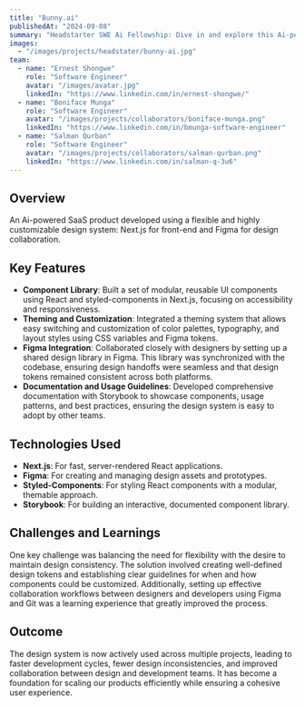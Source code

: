 ```yaml
---
title: "Bunny.ai"
publishedAt: "2024-09-08"
summary: "Headstarter SWE Ai Fellowship: Dive in and explore this Ai-powered SaaS Project's properties and build process. Experience the power of using LLMs and RAG for ultmimate SaaS product development."
images:
  - "/images/projects/headstater/bunny-ai.jpg"
team:
  - name: "Ernest Shongwe"
    role: "Software Engineer"
    avatar: "/images/avatar.jpg"
    linkedIn: "https://www.linkedin.com/in/ernest-shongwe/"
  - name: "Boniface Munga"
    role: "Software Engineer"
    avatar: "/images/projects/collaborators/boniface-munga.png"
    linkedIn: "https://www.linkedin.com/in/bmunga-software-engineer"
  - name: "Salman Qurban"
    role: "Software Engineer"
    avatar: "/images/projects/collaborators/salman-qurban.png"
    linkedIn: "https://www.linkedin.com/in/salman-q-3u6"
---
```


## Overview

An Ai-powered SaaS product developed using a flexible and highly customizable design system: Next.js for front-end and Figma for design collaboration.

## Key Features

- **Component Library**: Built a set of modular, reusable UI components using React and styled-components in Next.js, focusing on accessibility and responsiveness.
- **Theming and Customization**: Integrated a theming system that allows easy switching and customization of color palettes, typography, and layout styles using CSS variables and Figma tokens.
- **Figma Integration**: Collaborated closely with designers by setting up a shared design library in Figma. This library was synchronized with the codebase, ensuring design handoffs were seamless and that design tokens remained consistent across both platforms.
- **Documentation and Usage Guidelines**: Developed comprehensive documentation with Storybook to showcase components, usage patterns, and best practices, ensuring the design system is easy to adopt by other teams.

## Technologies Used

- **Next.js**: For fast, server-rendered React applications.
- **Figma**: For creating and managing design assets and prototypes.
- **Styled-Components**: For styling React components with a modular, themable approach.
- **Storybook**: For building an interactive, documented component library.

## Challenges and Learnings

One key challenge was balancing the need for flexibility with the desire to maintain design consistency. The solution involved creating well-defined design tokens and establishing clear guidelines for when and how components could be customized. Additionally, setting up effective collaboration workflows between designers and developers using Figma and Git was a learning experience that greatly improved the process.

## Outcome

The design system is now actively used across multiple projects, leading to faster development cycles, fewer design inconsistencies, and improved collaboration between design and development teams. It has become a foundation for scaling our products efficiently while ensuring a cohesive user experience.